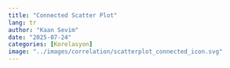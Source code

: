 ---
title: "Connected Scatter Plot"
lang: tr
author: "Kaan Sevim"
date: "2025-07-24"
categories: [Korelasyon]
image: "../images/correlation/scatterplot_connected_icon.svg"
---
